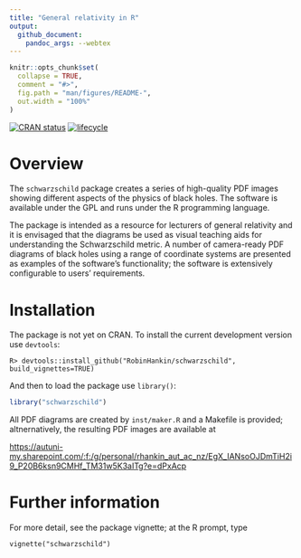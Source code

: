 ---
title: "General relativity in R"
output:
  github_document:
    pandoc_args: --webtex
---

<!-- README.md is generated from README.Rmd. Please edit that file -->

```{r setup, include = FALSE}
knitr::opts_chunk$set(
  collapse = TRUE,
  comment = "#>",
  fig.path = "man/figures/README-",
  out.width = "100%"
)
```

<!-- badges: start -->
[![CRAN status](https://www.r-pkg.org/badges/version/schwarzschild)](https://cran.r-project.org/package=schwarzschild)
[![lifecycle](https://img.shields.io/badge/lifecycle-experimental-orange.svg)](https://www.tidyverse.org/lifecycle/#experimental)
<!-- badges: end -->


# Overview


The `schwarzschild` package creates a series of high-quality PDF
images showing different aspects of the physics of black holes.  The
software is available under the GPL and runs under the R programming
language. 

The package is intended as a resource for lecturers of general
relativity and it is envisaged that the diagrams be used as visual
teaching aids for understanding the Schwarzschild metric.  A number of
camera-ready PDF diagrams of black holes using a range of coordinate
systems are presented as examples of the software's functionality; the
software is extensively configurable to users' requirements.


# Installation

The package is not yet on CRAN.  To install the current development
version use `devtools`:

```
R> devtools::install_github("RobinHankin/schwarzschild", build_vignettes=TRUE)
```

And then to load the package use `library()`:

```{r,message=FALSE}
library("schwarzschild")
```

All PDF diagrams are created by `inst/maker.R` and a Makefile is
provided; altnernatively, the resulting PDF images are available at

[https://autuni-my.sharepoint.com/:f:/g/personal/rhankin_aut_ac_nz/EgX_IANsoOJDmTiH2i9_P20B6ksn9CMHf_TM31w5K3aITg?e=dPxAcp](https://autuni-my.sharepoint.com/:f:/g/personal/rhankin_aut_ac_nz/EgX_IANsoOJDmTiH2i9_P20B6ksn9CMHf_TM31w5K3aITg?e=dPxAcp)


# Further information

For more detail, see the package vignette; at the R prompt, type

`
vignette("schwarzschild")
`
 

